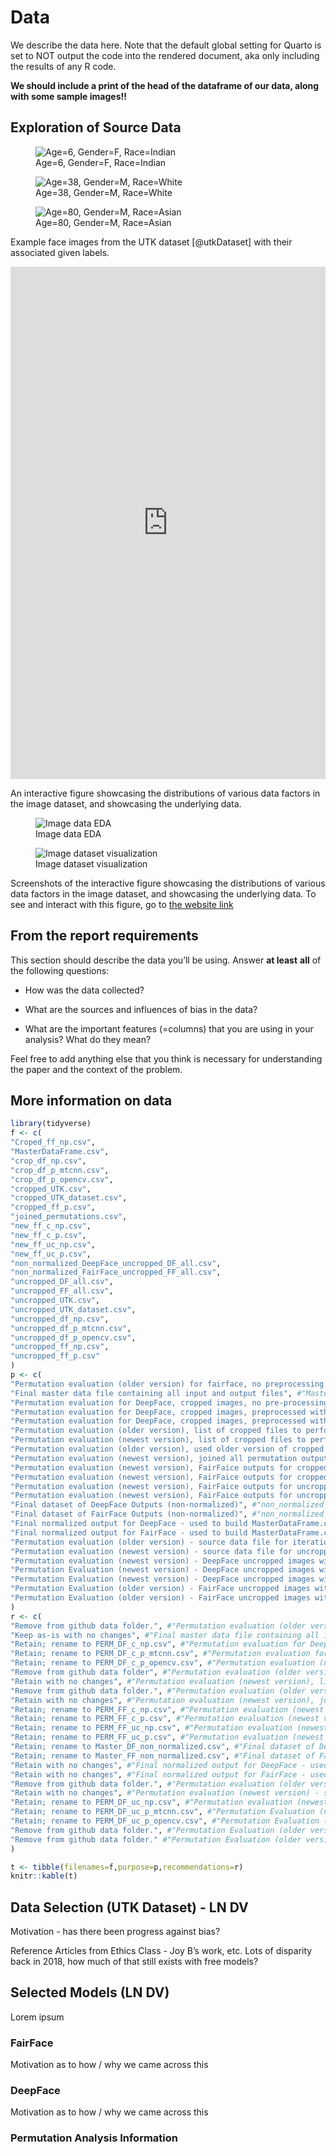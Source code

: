 
# Data


We describe the data here. Note that the default global setting for Quarto is set to NOT output the code into the rendered document, aka only including the results of any R code.

**We should include a print of the head of the dataframe of our data, along with some sample images!!**

## Exploration of Source Data

::: {#fig-faces layout-ncol=3}

![Age=6, Gender=F, Race=Indian](images/utk_imgs/6_1_3_20161220223052131.jpg){#fig-img1}

![Age=38, Gender=M, Race=White](images/utk_imgs/38_0_0_20170105172756958.jpg){#fig-img2}

![Age=80, Gender=M, Race=Asian](images/utk_imgs/80_0_2_20170111201008732.jpg){#fig-img3}

Example face images from the UTK dataset [@utkDataset] with their associated given labels.
:::

<!-- CK -->

::: {.content-visible when-format="html"}
::: {#fig-data-eda}
```{=html}
<iframe id="Shiny App" src="https://carlklein.shinyapps.io/5000-final/" style="border: none; width: 100%; height: 820px" frameborder="0"></iframe>
```

An interactive figure showcasing the distributions of various data factors in the image dataset, and showcasing the underlying data.
:::
:::

::: {.content-visible when-format="pdf"}
::: {#fig-data-eda-pdf layout-ncol=2}

![Image data EDA]("images/shiny1.png")

![Image dataset visualization]("images/shiny2.png")

Screenshots of the interactive figure showcasing the distributions of various data factors in the image dataset, and showcasing the underlying data. To see and interact with this figure, go to [the website link](https://cuboulder-ds.github.io/5301-5000-Final-Report/data.html)
:::
:::

::: callout-note
## From the report requirements

This section should describe the data you'll be using. Answer **at least** **all** of the following questions:

-   How was the data collected?

-   What are the sources and influences of bias in the data?

-   What are the important features (=columns) that you are using in your analysis? What do they mean?

Feel free to add anything else that you think is necessary for understanding the paper and the context of the problem.
:::

## More information on data

```r
library(tidyverse)
f <- c(
"Croped_ff_np.csv",
"MasterDataFrame.csv",
"crop_df_np.csv",
"crop_df_p_mtcnn.csv",
"crop_df_p_opencv.csv",
"cropped_UTK.csv",
"cropped_UTK_dataset.csv",
"cropped_ff_p.csv",
"joined_permutations.csv",
"new_ff_c_np.csv",
"new_ff_c_p.csv",
"new_ff_uc_np.csv",
"new_ff_uc_p.csv",
"non_normalized_DeepFace_uncropped_DF_all.csv",
"non_normalized_FairFace_uncropped_FF_all.csv",
"uncropped_DF_all.csv",
"uncropped_FF_all.csv",
"uncropped_UTK.csv",
"uncropped_UTK_dataset.csv",
"uncropped_df_np.csv",
"uncropped_df_p_mtcnn.csv",
"uncropped_df_p_opencv.csv",
"uncropped_ff_np.csv",
"uncropped_ff_p.csv"
)
p <- c(
"Permutation evaluation (older version) for fairface, no preprocessing on cropped images.  Updated this file to look at the same files as the uncropped dataset.", #Croped_ff_np.csv",
"Final master data file containing all input and output files", #"MasterDataFrame.csv",
"Permutation evaluation for DeepFace, cropped images, no pre-processing", #"crop_df_np.csv",
"Permutation evaluation for DeepFace, cropped images, preprocessed with MTCNN backend.", #"crop_df_p_mtcnn.csv",
"Permutation evaluation for DeepFace, cropped images, preprocessed with OpenCV backend.",  #"crop_df_p_opencv.csv",
"Permutation evaluation (older version), list of cropped files to perform evaluation.", #"cropped_UTK.csv",
"Permutation evaluation (newest version), list of cropped files to perform evaluation.", #"cropped_UTK_dataset.csv",
"Permutation evaluation (older version), used older version of cropped images dataset.", #"cropped_ff_p.csv",
"Permutation evaluation (newest version), joined all permutation outputs from DeepFace and FairFace to a single file", #"joined_permutations.csv",
"Permutation evaluation (newest version), FairFaice outputs for cropped images with no preprocessing", #"new_ff_c_np.csv",
"Permutation evaluation (newest version), FairFaice outputs for cropped images with dlib preprocessing", #"new_ff_c_p.csv",
"Permutation evaluation (newest version), FairFaice outputs for uncropped images with no preprocessing", #"new_ff_uc_np.csv",
"Permutation evaluation (newest version), FairFaice outputs for uncropped images with dlib preprocessing.", #"new_ff_uc_p.csv",
"Final dataset of DeepFace Outputs (non-normalized)", #"non_normalized_DeepFace_uncropped_DF_all.csv",
"Final dataset of FairFace Outputs (non-normalized)", #"non_normalized_FairFace_uncropped_FF_all.csv",
"Final normalized output for DeepFace - used to build MasterDataFrame.csv", #"uncropped_DF_all.csv",
"Final normalized output for FairFace - used to build MasterDataFrame.csv", #"uncropped_FF_all.csv",
"Permutation evaluation (older version) - source data file for iteration script", #"uncropped_UTK.csv",
"Permutation evaluation (newest version) - source data file for uncropped images in iteration script", #"uncropped_UTK_dataset.csv",
"Permutation evaluation (newest version) - DeepFace uncropped images with no preprocessing", #"uncropped_df_np.csv",
"Permutation Evaluation (newest version) - DeepFace uncropped images with mtcnn preprocessing", #"uncropped_df_p_mtcnn.csv",
"Permutation Evaluation (newest version) - DeepFace uncropped images with opencv preprocessing", #"uncropped_df_p_opencv.csv",
"Permutation Evaluation (older version) - FairFace uncropped images with no preprocessing", #"uncropped_ff_np.csv",
"Permutation Evaluation (older version) - FairFace uncropped images with dlib preprocessing." #"uncropped_ff_p.csv"
)
r <- c(
"Remove from github data folder.", #"Permutation evaluation (older version) for fairface, no preprocessing on cropped images.  Updated this file to look at the same files as the uncropped dataset.", #Croped_ff_np.csv",
"Keep as-is with no changes", #"Final master data file containing all input and output files", #"MasterDataFrame.csv",
"Retain; rename to PERM_DF_c_np.csv", #"Permutation evaluation for DeepFace, cropped images, no pre-processing", #"crop_df_np.csv",
"Retain; rename to PERM_DF_c_p_mtcnn.csv", #"Permutation evaluation for DeepFace, cropped images, preprocessed with MTCNN backend.", #"crop_df_p_mtcnn.csv",
"Retain; rename to PERM_DF_c_p_opencv.csv", #"Permutation evaluation (newest version)for DeepFace, cropped images, preprocessed with OpenCV backend.",  #"crop_df_p_opencv.csv",
"Remove from github data folder", #"Permutation evaluation (older version), list of cropped files to perform evaluation.", #"cropped_UTK.csv",
"Retain with no changes", #"Permutation evaluation (newest version), list of cropped files to perform evaluation.", #"cropped_UTK_dataset.csv",
"Remove from github data folder.", #"Permutation evaluation (older version), used older version of cropped images dataset.", #"cropped_ff_p.csv",
"Retain with no changes", #"Permutation evaluation (newest version), joined all permutation outputs from DeepFace and FairFace to a single file", #"joined_permutations.csv",
"Retain; rename to PERM_FF_c_np.csv", #"Permutation evaluation (newest version), FairFaice outputs for cropped images with no preprocessing", #"new_ff_c_np.csv",
"Retain; rename to PERM_FF_c_p.csv", #"Permutation evaluation (newest version), FairFaice outputs for cropped images with dlib preprocessing", #"new_ff_c_p.csv",
"Retain; rename to PERM_FF_uc_np.csv", #"Permutation evaluation (newest version), FairFaice outputs for uncropped images with no preprocessing", #"new_ff_uc_np.csv",
"Retain; rename to PERM_FF_uc_p.csv", #"Permutation evaluation (newest version), FairFaice outputs for uncropped images with dlib preprocessing.", #"new_ff_uc_p.csv",
"Retain; rename to Master_DF_non_normalized.csv", #"Final dataset of DeepFace Outputs (non-normalized)", #"non_normalized_DeepFace_uncropped_DF_all.csv",
"Retain; rename to Master_FF_non_normalized.csv", #"Final dataset of FairFace Outputs (non-normalized)", #"non_normalized_FairFace_uncropped_FF_all.csv",
"Retain with no changes", #"Final normalized output for DeepFace - used to build MasterDataFrame.csv", #"uncropped_DF_all.csv",
"Retain with no changes", #"Final normalized output for FairFace - used to build MasterDataFrame.csv", #"uncropped_FF_all.csv",
"Remove from github data folder.", #"Permutation evaluation (older version) - source data file for iteration script", #"uncropped_UTK.csv",
"Retain with no changes", #"Permutation evaluation (newest version) - source data file for uncropped images in iteration script", #"uncropped_UTK_dataset.csv",
"Retain; rename to PERM_DF_uc_np.csv", #"Permutation evaluation (newest version) - DeepFace uncropped images with no preprocessing", #"uncropped_df_np.csv",
"Retain; rename to PERM_DF_uc_p_mtcnn.csv", #"Permutation Evaluation (newest version) - DeepFace uncropped images with mtcnn preprocessing", #"uncropped_df_p_mtcnn.csv",
"Retain; rename to PERM_DF_uc_p_opencv.csv", #"Permutation Evaluation (newest version) - DeepFace uncropped images with opencv preprocessing", #"uncropped_df_p_opencv.csv",
"Remove from github data folder.", #"Permutation Evaluation (older version) - FairFace uncropped images with no preprocessing", #"uncropped_ff_np.csv",
"Remove from github data folder." #"Permutation Evaluation (older version) - FairFace uncropped images with dlib preprocessing.", #"uncropped_ff_p.csv"
)

t <- tibble(filenames=f,purpose=p,recommendations=r)
knitr::kable(t)
```

## Data Selection (UTK Dataset) - LN DV

Motivation - has there been progress against bias?

Reference Articles from Ethics Class - Joy B's work, etc.  Lots of disparity back in 2018, how much of that still exists with free models?

## Selected Models (LN DV)

Lorem ipsum 

### FairFace 

Motivation as to how / why we came across this

### DeepFace

Motivation as to how / why we came across this


### Permutation Analysis Information
